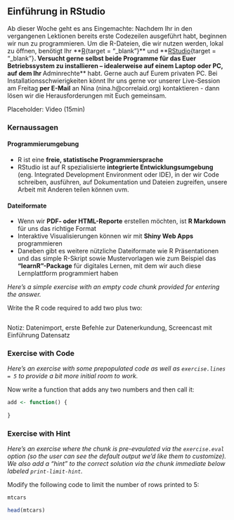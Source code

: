 ## Einführung in RStudio

Ab dieser Woche geht es ans Eingemachte: Nachdem Ihr in den vergangenen Lektionen bereits erste Codezeilen ausgeführt habt, beginnen wir nun zu programmieren. Um die R-Dateien, die wir nutzen werden, lokal zu öffnen, benötigt Ihr **[R](https://ftp.fau.de/cran/){target = "_blank"}** und **[RStudio](https://rstudio.com/products/rstudio/download/#download){target = "_blank"}**. Versucht gerne selbst beide Programme für das Euer Betriebssystem zu installieren – idealerweise auf einem Laptop oder PC, auf dem Ihr **Adminrechte** habt. Gerne auch auf Eurem privaten PC. Bei Installationsschwierigkeiten könnt Ihr uns gerne vor unserer Live-Session am Freitag **per E-Mail** an Nina (nina.h@correlaid.org) kontaktieren - dann lösen wir die Herausforderungen mit Euch gemeinsam.

Placeholder: Video (15min)

### Kernaussagen 
#### Programmierumgebung
- R ist eine **freie, statistische Programmiersprache**
- RStudio ist auf R spezialisierte **integrierte Entwicklungsumgebung** (eng. Integrated Development Environment oder IDE), in der wir Code schreiben, ausführen, auf Dokumentation und Dateien zugreifen, unsere Arbeit mit Anderen teilen können uvm.

#### Dateiformate
- Wenn wir **PDF- oder HTML-Reporte** erstellen möchten, ist **R Markdown** für uns das richtige Format
- Interaktive Visualisierungen können wir mit **Shiny Web Apps** programmieren
- Daneben gibt es weitere nützliche Dateiformate wie R Präsentationen und das simple R-Skript sowie Mustervorlagen wie zum Beispiel das **"learnR"-Package** für digitales Lernen, mit dem wir auch diese Lernplattform programmiert haben

*Here's a simple exercise with an empty code chunk provided for entering the answer.*

Write the R code required to add two plus two:

```r

```

Notiz: Datenimport, erste Befehle zur Datenerkundung, Screencast mit Einführung Datensatz

### Exercise with Code

*Here's an exercise with some prepopulated code as well as `exercise.lines = 5` to provide a bit more initial room to work.*

Now write a function that adds any two numbers and then call it:

```r
add <- function() {
  
}
```

### Exercise with Hint

*Here's an exercise where the chunk is pre-evaulated via the `exercise.eval` option (so the user can see the default output we'd like them to customize). We also add a "hint" to the correct solution via the chunk immediate below labeled `print-limit-hint`.*

Modify the following code to limit the number of rows printed to 5:

```r
mtcars
```

```r
head(mtcars)
```
